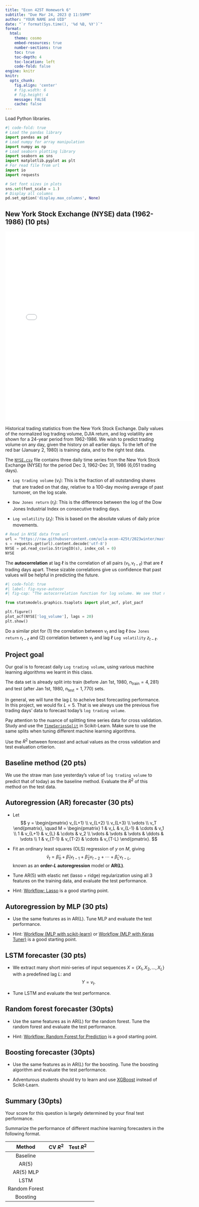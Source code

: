 ```yaml
---
title: "Econ 425T Homework 6"
subtitle: "Due Mar 24, 2023 @ 11:59PM"
author: "YOUR NAME and UID"
date: "`r format(Sys.time(), '%d %B, %Y')`"
format:
  html:
    theme: cosmo
    embed-resources: true
    number-sections: true
    toc: true
    toc-depth: 4
    toc-location: left
    code-fold: false
engine: knitr
knitr:
  opts_chunk: 
    fig.align: 'center'
    # fig.width: 6
    # fig.height: 4
    message: FALSE
    cache: false
---
```


Load Python libraries.
```python
#| code-fold: true
# Load the pandas library
import pandas as pd
# Load numpy for array manipulation
import numpy as np
# Load seaborn plotting library
import seaborn as sns
import matplotlib.pyplot as plt
# For read file from url
import io
import requests

# Set font sizes in plots
sns.set(font_scale = 1.)
# Display all columns
pd.set_option('display.max_columns', None)
```

## New York Stock Exchange (NYSE) data (1962-1986) (10 pts)

::: {#fig-nyse}

<p align="center">
![](ISL_fig_10_14.pdf){width=600px height=600px}
</p>

Historical trading statistics from the New York Stock Exchange. Daily values of the normalized log trading volume, DJIA return, and log volatility are shown for a 24-year period from 1962-1986. We wish to predict trading volume on any day, given the history on all earlier days. To the left of the red bar (January 2, 1980) is training data, and to the right test data.

:::

The [`NYSE.csv`](https://raw.githubusercontent.com/ucla-econ-425t/2023winter/master/slides/data/NYSE.csv) file contains three daily time series from the New York Stock Exchange (NYSE) for the period Dec 3, 1962-Dec 31, 1986 (6,051 trading days).

- `Log trading volume` ($v_t$): This is the fraction of all outstanding shares that are traded on that day, relative to a 100-day moving average of past turnover, on the log scale.
    
- `Dow Jones return` ($r_t$): This is the difference between the log of the Dow Jones Industrial Index on consecutive trading days.
    
- `Log volatility` ($z_t$): This is based on the absolute values of daily price movements.

```python
# Read in NYSE data from url
url = "https://raw.githubusercontent.com/ucla-econ-425t/2023winter/master/slides/data/NYSE.csv"
s = requests.get(url).content.decode('utf-8')
NYSE = pd.read_csv(io.StringIO(s), index_col = 0)
NYSE
```
The **autocorrelation** at lag $\ell$ is the correlation of all pairs $(v_t, v_{t-\ell})$ that are $\ell$ trading days apart. These sizable correlations give us confidence that past values will be helpful in predicting the future.

```python
#| code-fold: true
#| label: fig-nyse-autocor
#| fig-cap: "The autocorrelation function for log volume. We see that nearby values are fairly strongly correlated, with correlations above 0.2 as far as 20 days apart."

from statsmodels.graphics.tsaplots import plot_acf, plot_pacf

plt.figure()
plot_acf(NYSE['log_volume'], lags = 20)
plt.show()
```

Do a similar plot for (1) the correlation between $v_t$ and lag $\ell$ `Dow Jones return` $r_{t-\ell}$ and (2) correlation between $v_t$ and lag $\ell$ `Log volatility` $z_{t-\ell}$.

## Project goal

Our goal is to forecast daily `Log trading volume`, using various machine learning algorithms we learnt in this class. 

The data set is already split into train (before Jan 1st, 1980, $n_{\text{train}} = 4,281$) and test (after Jan 1st, 1980, $n_{\text{test}} = 1,770$) sets.

<!-- Include `day_of_week` as a predictor in the models. -->

In general, we will tune the lag $L$ to acheive best forecasting performance. In this project, we would fix $L=5$. That is we always use the previous five trading days' data to forecast today's `log trading volume`.

Pay attention to the nuance of splitting time series data for cross validation. Study and use the [`TimeSeriesSplit`](https://scikit-learn.org/stable/modules/generated/sklearn.model_selection.TimeSeriesSplit.html) in Scikit-Learn. Make sure to use the same splits when tuning different machine learning algorithms.

Use the $R^2$ between forecast and actual values as the cross validation and test evaluation crtierion.

## Baseline method (20 pts)

We use the straw man (use yesterday’s value of `log trading volume` to predict that of today) as the baseline method. Evaluate the $R^2$ of this method on the test data.

## Autoregression (AR) forecaster (30 pts)

- Let
$$
y = \begin{pmatrix} v_{L+1} \\ v_{L+2} \\ v_{L+3} \\ \vdots \\ v_T \end{pmatrix}, \quad M = \begin{pmatrix}
1 & v_L & v_{L-1} & \cdots & v_1 \\
1 & v_{L+1} & v_{L} & \cdots & v_2 \\
\vdots & \vdots & \vdots & \ddots & \vdots \\
1 & v_{T-1} & v_{T-2} & \cdots & v_{T-L}
\end{pmatrix}.
$$

- Fit an ordinary least squares (OLS) regression of $y$ on $M$, giving
$$
\hat v_t = \hat \beta_0 + \hat \beta_1 v_{t-1} + \hat \beta_2 v_{t-2} + \cdots + \hat \beta_L v_{t-L},
$$
known as an **order-$L$ autoregression** model or **AR($L$)**.

- Tune AR(5) with elastic net (lasso + ridge) regularization using all 3 features on the training data, and evaluate the test performance. 

- Hint: [Workflow: Lasso](https://ucla-econ-425t.github.io/2023winter/slides/06-modelselection/workflow_lasso.html) is a good starting point.

## Autoregression by MLP (30 pts)

- Use the same features as in AR($L$). Tune MLP and evaluate the test performance.

- Hint: [Workflow (MLP with scikit-learn)](https://ucla-econ-425t.github.io/2023winter/slides/10-nn/heart_mlp/workflow_mlp_sklearn.html) or [Workflow (MLP with Keras Tuner)](https://ucla-econ-425t.github.io/2023winter/slides/10-nn/heart_mlp/workflow_mlp_kerastune.html) is a good starting point.

## LSTM forecaster (30 pts)

- We extract many short mini-series of input sequences $X=\{X_1,X_2,\ldots,X_L\}$ with a predefined lag $L$:
\begin{eqnarray*}
X_1 = \begin{pmatrix} v_{t-L} \\ r_{t-L} \\ z_{t-L} \end{pmatrix},
X_2 = \begin{pmatrix} v_{t-L+1} \\ r_{t-L+1} \\ z_{t-L+1} \end{pmatrix},
\cdots,
X_L = \begin{pmatrix} v_{t-1} \\ r_{t-1} \\ z_{t-1} \end{pmatrix}, 
\end{eqnarray*}
and
$$
Y = v_t.
$$

- Tune LSTM and evaluate the test performance.  

<!-- - Since $T=6,051$, with $L=5$ we can create $6,046$ such $(X,Y)$ pairs. -->

<!--     We use the first 4,281 as training data, and the following 1,770 as test data. We fit an RNN with 12 hidden units per lag step (i.e. per $A_\ell$.) -->

<!-- ::: {#fig-} -->

<!-- <p align="center"> -->
<!-- ![](ISL_fig_10_16.pdf){width=600px height=400px} -->
<!-- </p> -->

<!-- RNN forecast of log volume on the NYSE test data. The black lines are the true volumes, and the superimposed orange the forecasts. The forecasted series accounts for 42% of the variance of log volume. -->

<!-- ::: -->

<!-- - $R^2=0.42$ for RNN, $R^2=0.18$ for straw man (use yesterday's value of `log trading volume` to predict that of today). -->



<!-- - For the NYSE data we can include lagged versions of `DJ_return` and `log_volatility` in matrix $M$, resulting in $3L+1$ columns. -->

<!--     - $R^2=0.41$ for AR(5) model (16 parameters) -->
<!--     - $R^2=0.42$ for RNN model (205 parameter)   -->
<!--     - $R^2=0.42$ for AR(5) model fit by neural network   -->
<!--     - $R^2=0.46$ for all models if we include `day_of_week` of the day being predicted.   -->

## Random forest forecaster (30pts)

- Use the same features as in AR($L$) for the random forest. Tune the random forest and evaluate the test performance.

- Hint: [Workflow: Random Forest for Prediction](https://ucla-econ-425t.github.io/2023winter/slides/08-tree/workflow_rf_reg.html) is a good starting point.

## Boosting forecaster (30pts)

- Use the same features as in AR($L$) for the boosting. Tune the boosting algorithm and evaluate the test performance.

- Adventurous students should try to learn and use [XGBoost](https://github.com/dmlc/xgboost) instead of Scikit-Learn.

## Summary (30pts)

Your score for this question is largely determined by your final test performance.

Summarize the performance of different machine learning forecasters in the following format. 

| Method | CV $R^2$ | Test $R^2$ |
|:------:|:------:|:------:|:------:|
| Baseline | | | |
| AR(5) | | | |
| AR(5) MLP | | | |
| LSTM | | | |
| Random Forest | | | |
| Boosting | | | |
